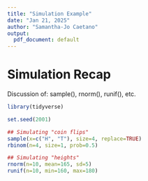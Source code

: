 ```yaml
---
title: "Simulation Example"
date: "Jan 21, 2025"
author: "Samantha-Jo Caetano"
output:
  pdf_document: default
---
```


# Simulation Recap

Discussion of: sample(), rnorm(), runif(), etc. 

```r
library(tidyverse)

set.seed(2001)

## Simulating "coin flips"
sample(x=c("H", "T"), size=4, replace=TRUE)
rbinom(n=4, size=1, prob=0.5)

## Simulating "heights"
rnorm(n=10, mean=165, sd=5)
runif(n=10, min=160, max=180)

```
